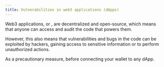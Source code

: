 ```yaml
---
title: Vulnerabilities in web3 applications (dApps)
---
```


Web3 applications, or <Nutshell children="dApps" glossaryEntry="content/glossary/dapp.mdx" />, are decentralized and open-source, which means that anyone can access and audit the code that powers them.

However, this also means that vulnerabilities and bugs in the code can be exploited by hackers, gaining access to sensitive information or to perform unauthorized actions.

As a precautionary measure, <Nutshell children="DYOR" glossaryEntry="content/glossary/dyor.mdx" /> before connecting your wallet to any dApp.
